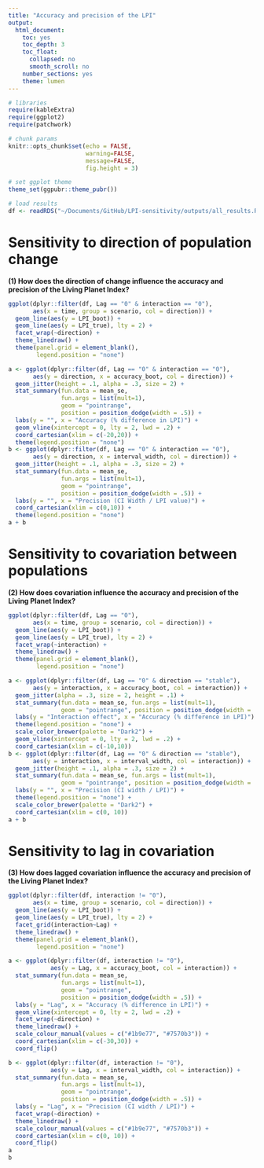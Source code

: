 ```yaml
---
title: "Accuracy and precision of the LPI"
output:
  html_document:
    toc: yes
    toc_depth: 3
    toc_float:
      collapsed: no
      smooth_scroll: no
    number_sections: yes
    theme: lumen
---
```


```r
# libraries
require(kableExtra)
require(ggplot2)
require(patchwork)

# chunk params
knitr::opts_chunk$set(echo = FALSE, 
                      warning=FALSE, 
                      message=FALSE,
                      fig.height = 3)

# set ggplot theme
theme_set(ggpubr::theme_pubr())

# load results
df <- readRDS("~/Documents/GitHub/LPI-sensitivity/outputs/all_results.RDS")
```

# Sensitivity to direction of population change

**(1) How does the direction of change influence the accuracy and precision of the Living Planet Index?**

```r
ggplot(dplyr::filter(df, Lag == "0" & interaction == "0"),
       aes(x = time, group = scenario, col = direction)) +
  geom_line(aes(y = LPI_boot)) +
  geom_line(aes(y = LPI_true), lty = 2) +
  facet_wrap(~direction) +
  theme_linedraw() + 
  theme(panel.grid = element_blank(),
        legend.position = "none")
```


```r
a <- ggplot(dplyr::filter(df, Lag == "0" & interaction == "0"), 
       aes(y = direction, x = accuracy_boot, col = direction)) +
  geom_jitter(height = .1, alpha = .3, size = 2) +
  stat_summary(fun.data = mean_se, 
               fun.args = list(mult=1),
               geom = "pointrange", 
               position = position_dodge(width = .5)) + 
  labs(y = "", x = "Accuracy (% difference in LPI)") +
  geom_vline(xintercept = 0, lty = 2, lwd = .2) +
  coord_cartesian(xlim = c(-20,20)) +
  theme(legend.position = "none")
b <- ggplot(dplyr::filter(df, Lag == "0" & interaction == "0"), 
       aes(y = direction, x = interval_width, col = direction)) +
  geom_jitter(height = .1, alpha = .3, size = 2) +
  stat_summary(fun.data = mean_se, 
               fun.args = list(mult=1),
               geom = "pointrange", 
               position = position_dodge(width = .5)) + 
  labs(y = "", x = "Precision (CI Width / LPI value)") +
  coord_cartesian(xlim = c(0,10)) +
  theme(legend.position = "none")
a + b
```

# Sensitivity to covariation between populations

**(2) How does covariation influence the accuracy and precision of the Living Planet Index?**

```r
ggplot(dplyr::filter(df, Lag == "0"),
       aes(x = time, group = scenario, col = direction)) +
  geom_line(aes(y = LPI_boot)) +
  geom_line(aes(y = LPI_true), lty = 2) +
  facet_wrap(~interaction) +
  theme_linedraw() + 
  theme(panel.grid = element_blank(),
        legend.position = "none")
```

```r
a <- ggplot(dplyr::filter(df, Lag == "0" & direction == "stable"), 
       aes(y = interaction, x = accuracy_boot, col = interaction)) +
  geom_jitter(alpha = .3, size = 2, height = .1) +
  stat_summary(fun.data = mean_se, fun.args = list(mult=1),
               geom = "pointrange", position = position_dodge(width = .5)) + 
  labs(y = "Interaction effect", x = "Accuracy (% difference in LPI)") +
  theme(legend.position = "none") +
  scale_color_brewer(palette = "Dark2") +
  geom_vline(xintercept = 0, lty = 2, lwd = .2) +
  coord_cartesian(xlim = c(-10,10))
b <- ggplot(dplyr::filter(df, Lag == "0" & direction == "stable"), 
       aes(y = interaction, x = interval_width, col = interaction)) +
  geom_jitter(height = .1, alpha = .3, size = 2) +
  stat_summary(fun.data = mean_se, fun.args = list(mult=1),
               geom = "pointrange", position = position_dodge(width = .5)) + 
  labs(y = "", x = "Precision (CI width / LPI)") +
  theme(legend.position = "none") +
  scale_color_brewer(palette = "Dark2") +
  coord_cartesian(xlim = c(0, 10)) 
a + b
```

# Sensitivity to lag in covariation

**(3) How does lagged covariation influence the accuracy and precision of the Living Planet Index?**

```r
ggplot(dplyr::filter(df, interaction != "0"),
       aes(x = time, group = scenario, col = direction)) +
  geom_line(aes(y = LPI_boot)) +
  geom_line(aes(y = LPI_true), lty = 2) +
  facet_grid(interaction~Lag) +
  theme_linedraw() + 
  theme(panel.grid = element_blank(),
        legend.position = "none")
```

```r
a <- ggplot(dplyr::filter(df, interaction != "0"), 
            aes(y = Lag, x = accuracy_boot, col = interaction)) +
  stat_summary(fun.data = mean_se, 
               fun.args = list(mult=1),
               geom = "pointrange", 
               position = position_dodge(width = .5)) + 
  labs(y = "Lag", x = "Accuracy (% difference in LPI)") +
  geom_vline(xintercept = 0, lty = 2, lwd = .2) +
  facet_wrap(~direction) + 
  theme_linedraw() +
  scale_colour_manual(values = c("#1b9e77", "#7570b3")) +
  coord_cartesian(xlim = c(-30,30)) +
  coord_flip()

b <- ggplot(dplyr::filter(df, interaction != "0"), 
            aes(y = Lag, x = interval_width, col = interaction)) +
  stat_summary(fun.data = mean_se, 
               fun.args = list(mult=1),
               geom = "pointrange", 
               position = position_dodge(width = .5)) + 
  labs(y = "Lag", x = "Precision (CI width / LPI)") +
  facet_wrap(~direction) + 
  theme_linedraw() +
  scale_colour_manual(values = c("#1b9e77", "#7570b3")) +
  coord_cartesian(xlim = c(0, 10)) +
  coord_flip()
a
b
```